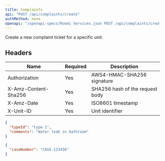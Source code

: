 ```yaml
---
title: Complaints
api: "POST /api/complaints/create"
authMethod: none
openapi: "/openapi-specs/Roomi Services.json POST /api/complaints/create"
---
```


Create a new complaint ticket for a specific unit.

## Headers


| Name | Required | Description |
| --- | --- | --- |
| Authorization | Yes | AWS4-HMAC-SHA256 signature |
| X-Amz-Content-Sha256 | Yes | SHA256 hash of the request body |
| X-Amz-Date | Yes | ISO8601 timestamp |
| X-Unit-ID | Yes | Unit identifier |



<RequestExample>

```json Request Body
{
  "typeId": "type-1",
  "comments": "Water leak in bathroom"
}
```

</RequestExample>


<ResponseExample>

```json Response
{
  "caseNumber": "CASE-123456"
}
```

</ResponseExample>
